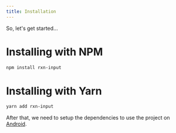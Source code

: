 ---
title: Installation
---

So, let's get started...

# Installing with NPM
```bash
npm install rxn-input
```

# Installing with Yarn
```bash
yarn add rxn-input
```

After that, we need to setup the dependencies to use the project on [Android](/docs/getting-started/setup-android).